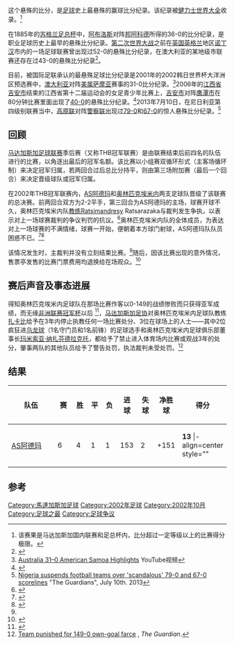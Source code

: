 {{copy edit}}
{{noteTA
|1=zh-hans:吉尼斯世界紀錄; zh-hk:健力士世界大全; zh-tw:金氏世界紀錄大全; zh-sg:健力士世界记录大全;
|2=zh-hans:班阿客得; zh-hant:邦阿哥;
|3=zh-hans:诺丁漢; zh-hk:諾定咸;
|4=zh-hans:玛米索亚·纳扎芬德拉克托; zh-hk:馬米索亞·拿沙芬達哥多; zh-tw:馬米索亞·納贊芬多納卡托;
|5=zh-hans:班阿客得; zh-hk:邦艾哥迪; zh-tw:邦阿閣德; zh-sg:班阿阁德;
}}
{{infobox football match
| title                   = 
| image                   = 
| event                   = [[马达加斯加足球联赛|马达加斯加足球联赛]] 季后赛
| team1                   = [[AS阿德玛|AS阿德玛]]
| team1score              = 149
| team2                   = [[奥林匹克埃米内|奥林匹克埃米内]]
| team2score              = 0
| details                 = 
| date                    = 2002年10月31日
| stadium                 =  
| city                    =
| man_of_the_match1a      = 
| man_of_the_match1atitle = 
| man_of_the_match1b      = 
| man_of_the_match1btitle = 
| referee                 = 
| attendance              = 
| weather                 = 
}}

这个悬殊的比分，是[[足球|足球]]史上最悬殊的赢球比分纪录。该纪录被[[健力士世界大全|健力士世界大全]]收录。<ref>该赛果是马达加斯加国内联赛和足总杯内，比分超过一定等级以上的比赛得分极限。</ref>

在1885年的[[苏格兰足总杯|苏格兰足总杯]]中，[[阿布洛斯足球俱乐部|阿布洛斯]]对阵[[邦阿科德|邦阿科德]]所得的36-0的比分纪录，是职业足球历史上最早的悬殊比分纪录。[[第二次世界大战|第二次世界大战]]之前在[[英国|英国]][[英格兰|英格兰]]地区[[诺丁汉|诺丁汉]]市内的一场足球联赛曾出现过52-0的悬殊比分纪录，在澳大利亚的某地级市联赛还存在过43-0的悬殊比分纪录<ref name="Guardian1">{{cite news|url=http://www.guardian.co.uk/football/2002/nov/01/newsstory.sport5|title=Madagascan champions win 149-0|date=2002-11-01|work=The Guardian|accessdate=2011-10-21|archive-date=2013-06-21|archive-url=https://web.archive.org/web/20130621104704/http://www.guardian.co.uk/football/2002/nov/01/newsstory.sport5|dead-url=no}}</ref>。

目前，被国际足联承认的最悬殊足球比分纪录是2001年的2002韩日世界杯大洋洲区预选赛中，[[澳大利亚|澳大利亚]]对阵[[美属萨摩亚|美属萨摩亚]]赛事的31-0比分纪录。<ref>[http://www.youtube.com/watch?v=1wg9ox9F7Vw Australia 31–0 American Samoa Highlights] {{Wayback|url=http://www.youtube.com/watch?v=1wg9ox9F7Vw |date=20130621170516 }} YouTube视频</ref>2006年的[[江西省|江西省]][[吉安市|吉安市]]结束的江西省第十二届运动会的女足青少年比赛上，[[吉安市|吉安市]]对阵[[鹰潭市|鹰潭市]]在80分钟比赛里面出现了[[吉安_40-0_鹰潭|40-0]]的悬殊比分纪录。<ref>{{cite news|url=http://sports.163.com/06/0914/03/2QUVML7P00051O56.html|title=江西省运动会女足赛 80分钟打出40∶0悬殊比分|date=2006-09-14|work=网易体育|access-date=2013-05-20|archive-url=https://web.archive.org/web/20140715053732/http://sports.163.com/06/0914/03/2QUVML7P00051O56.html|archive-date=2014-07-15|dead-url=yes}}</ref>2013年7月10日，在尼日利亚第四级别联赛当中，[[高原联|高原联]]对阵[[警察联_(尼日利亚)|警察联]]出现过[[2013年尼日利亚假球事件|79-0]]和[[2013年尼日利亚足球假球事件|67-0]]的惊人悬殊比分纪录。<ref>[http://www.guardian.co.uk/football/2013/jul/09/nigeria-scandalous-scorelines Nigeria suspends football teams over 'scandalous' 79-0 and 67-0 scorelines] {{Wayback|url=http://www.guardian.co.uk/football/2013/jul/09/nigeria-scandalous-scorelines |date=20130710221851 }} "The Guardians", July 10th. 2013</ref>

==回顾==
[[马达加斯加足球联赛|马达加斯加足球联赛]]季后赛（又称THB冠军联赛）是由联赛结束后前四名的队伍进行的比赛，以角逐出最后的冠军名额。该比赛以小组赛双循环形式（主客场循环制）来决定冠军归属，若两回合过后总比分持平，则由第三场附加赛（最后一个回合）来决定晋级球队或冠军归属。

在2002年THB冠军联赛内，[[AS阿德玛|AS阿德玛]]和[[奥林匹克埃米内|奥林匹克埃米内]]两支足球队晋级了该联赛的总决赛。前两回合双方为2-2平手，第三回合为AS阿德玛的主场，球赛开球不久，奥林匹克埃米内队[[教练|教练]]Ratsimandresy Ratsarazaka与裁判发生争执，以表示对上一场球赛裁判的争议判罚的抗议。<ref>{{cite news |url=http://espn.go.com/soccer/news/2002/1102/1454712.html |title=Team repeatedly scores own goals to protest refs |date=2002-11-02 |work=ESPN Soccernet |accessdate=2011-10-21 |archive-date=2013-03-27 |archive-url=https://web.archive.org/web/20130327143221/http://espn.go.com/soccer/news/2002/1102/1454712.html |dead-url=no }}</ref>奥林匹克埃米内队的全体成员，为表达对上一场球赛的不满情绪，球赛一开始，便朝着本方球门射球，AS阿德玛队队员困惑不已。<ref name="Guardian2">{{cite news|url=http://www.guardian.co.uk/football/2002/nov/29/newsstory.sport13|title=Team punished for 149-0 own-goal farce|work=The Guardian|date=2002-11-29|accessdate=2016-10-16|archive-date=2013-07-17|archive-url=https://web.archive.org/web/20130717030224/http://www.guardian.co.uk/football/2002/nov/29/newsstory.sport13|dead-url=no}}</ref><ref>{{lang|ja|朝日新聞朝刊、スポーツ2面、2002年11月2日、15頁}}</ref>

该情况发生时，主裁判并没有立刻结束比赛。<ref name="Guardian1" />随后，因该比赛出现的意外情况，售票亭发售的比赛门票费用均退换给在场观众。<ref>{{Cite web |url=http://espn.go.com/soccer/news/2002/1102/1454712.html |title=Report of match at ESPN.com |accessdate=2013-05-19 |archive-date=2013-03-27 |archive-url=https://web.archive.org/web/20130327143221/http://espn.go.com/soccer/news/2002/1102/1454712.html |dead-url=no }}</ref>

==赛后声音及事态进展==
得知奥林匹克埃米内足球队在那场比赛作客以0-149的战绩惨败而只获得亚军成绩，而无缘[[非洲联赛冠军杯|非洲联赛冠军杯]]以后 <ref>{{Cite web |url=http://espn.go.com/soccer/news/2002/1102/1454712.html |title=Team repeatedly scores own goals to protest refs |accessdate=2013-05-19 |archive-date=2013-03-27 |archive-url=https://web.archive.org/web/20130327143221/http://espn.go.com/soccer/news/2002/1102/1454712.html |dead-url=no }}</ref>，[[马达加斯加足球协会|马达加斯加足协]]对奥林匹克埃米内足球队教练[[扎卡比|扎卡比]]给予在3年内停止执教任何一场比赛处分、3位在球场上的人士——其中2位疯狂进[[乌龙球|乌龙球]]（1名守门员和1名前锋）的足球选手和奥林匹克埃米内足球俱乐部董事长[[玛米索亚·纳扎芬德拉克托|玛米索亚·纳扎芬德拉克托]]，都给予了禁止进入体育场内比赛或观战3年的处分，肇事两队的其他队员给予了警告处罚，执法裁判未受处罚。<ref>[http://www.guardian.co.uk/football/2002/nov/29/newsstory.sport13 Team punished for 149-0 own-goal farce] {{Wayback|url=http://www.guardian.co.uk/football/2002/nov/29/newsstory.sport13 |date=20130624132744 }}, ''The Guardian''.</ref>

== 结果 ==
{{footballbox
|date = 2002年10月31日
|time = 
|team1 = AS阿德玛
|score = 149 - 0
|report = 
|team2 = 奥林匹克埃米内
|goals1 = 奥林匹克埃米内  {{goal|[[乌龙球|乌龙球]]}} 149个
|goals2 = 
|stadium = {{MAD}}[[塔那那利佛|塔那那利佛]]市[[玛哈玛西娜体育场|玛哈玛西娜体育场]]
|spectator = 
|judge = 
}}
{| class="wikitable" style="text-align:center;"
|-
!width=175|队伍
!width=40 |赛
!width=20 |胜
!width=20 |平
!width=20 |负
!width=30 |进球
!width=30 |失球
!width=30 |净胜球
!width=40 |得分
|- align=center style="background:gold;"
|align="left"|[[AS阿德玛|AS阿德玛]]
|6||4||1||1||153||2||+151||'''13'''
|- align=center style=""
|align="left"|[[DSA阿茨蒙多拉诺|DSA阿茨蒙多拉诺]]
|5||1||3||1||3||3||0||'''6'''
|- align=center style="" 
|align="left"|[[奥林匹克埃米内|奥林匹克埃米内]]
|6||1||3||2||5||154||-149||'''6'''
|- align=center style=""
|align="left"|[[阿姆波希德拉特里摩|阿姆波希德拉特里摩]]
|5||0||3||2||3||5||-2||'''3'''
|}

==参考==
{{reflist|2}}

[[Category:馬達加斯加足球|Category:馬達加斯加足球]]
[[Category:2002年足球|Category:2002年足球]]
[[Category:2002年10月|Category:2002年10月]]
[[Category:足球之最|Category:足球之最]]
[[Category:足球争议|Category:足球争议]]